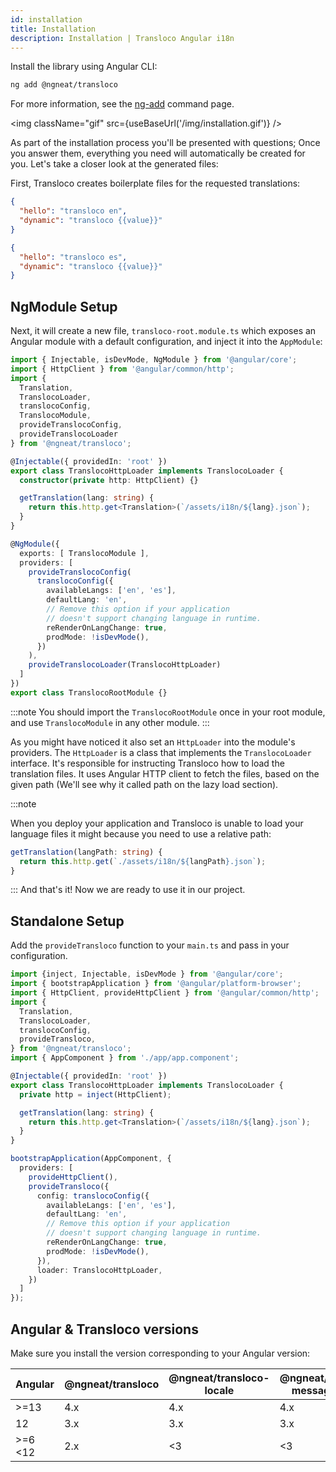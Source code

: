 ```yaml
---
id: installation
title: Installation
description: Installation | Transloco Angular i18n
---
```



Install the library using Angular CLI:
```bash
ng add @ngneat/transloco
```

For more information, see the [ng-add](../schematics/ng-add) command page.

<img className="gif" src={useBaseUrl('/img/installation.gif')} />

As part of the installation process you'll be presented with questions; Once you answer them, everything you need will automatically be created for you. Let's take a closer look at the generated files:

First, Transloco creates boilerplate files for the requested translations:

```json title="assets/i18n/en.json"
{
  "hello": "transloco en",
  "dynamic": "transloco {{value}}"
}
```

```json title="assets/i18n/es.json"
{
  "hello": "transloco es",
  "dynamic": "transloco {{value}}"
}
```

## NgModule Setup

Next, it will create a new file, `transloco-root.module.ts` which exposes an Angular module with a default configuration, and inject it into the `AppModule`:

```ts title="transloco-root.module.ts"
import { Injectable, isDevMode, NgModule } from '@angular/core';
import { HttpClient } from '@angular/common/http';
import {
  Translation,
  TranslocoLoader,
  translocoConfig,
  TranslocoModule,
  provideTranslocoConfig,
  provideTranslocoLoader
} from '@ngneat/transloco';

@Injectable({ providedIn: 'root' })
export class TranslocoHttpLoader implements TranslocoLoader {
  constructor(private http: HttpClient) {}

  getTranslation(lang: string) {
    return this.http.get<Translation>(`/assets/i18n/${lang}.json`);
  }
}

@NgModule({
  exports: [ TranslocoModule ],
  providers: [
    provideTranslocoConfig(
      translocoConfig({
        availableLangs: ['en', 'es'],
        defaultLang: 'en',
        // Remove this option if your application
        // doesn't support changing language in runtime.
        reRenderOnLangChange: true,
        prodMode: !isDevMode(),
      })
    ),
    provideTranslocoLoader(TranslocoHttpLoader)
  ]
})
export class TranslocoRootModule {}
```

:::note
You should import the `TranslocoRootModule` once in your root module, and use `TranslocoModule` in any other module.
:::


As you might have noticed it also set an `HttpLoader` into the module's providers. The `HttpLoader` is a class that implements the `TranslocoLoader` interface. It's responsible for instructing Transloco how to load the translation files. It uses Angular HTTP client to fetch the files, based on the given path (We'll see why it called path on the lazy load section).

:::note

When you deploy your application and Transloco is unable to load your language files it might because you need to use a relative path:

```ts
getTranslation(langPath: string) {
  return this.http.get(`./assets/i18n/${langPath}.json`);
}
```
:::
And that's it! Now we are ready to use it in our project.

## Standalone Setup

Add the `provideTransloco` function to your `main.ts` and pass in your configuration.

```ts title="main.ts"
import {inject, Injectable, isDevMode } from '@angular/core';
import { bootstrapApplication } from '@angular/platform-browser';
import { HttpClient, provideHttpClient } from '@angular/common/http';
import {
  Translation,
  TranslocoLoader,
  translocoConfig,
  provideTransloco,
} from '@ngneat/transloco';
import { AppComponent } from './app/app.component';

@Injectable({ providedIn: 'root' })
export class TranslocoHttpLoader implements TranslocoLoader {
  private http = inject(HttpClient);

  getTranslation(lang: string) {
    return this.http.get<Translation>(`/assets/i18n/${lang}.json`);
  }
}

bootstrapApplication(AppComponent, {
  providers: [
    provideHttpClient(),
    provideTransloco({
      config: translocoConfig({
        availableLangs: ['en', 'es'],
        defaultLang: 'en',
        // Remove this option if your application
        // doesn't support changing language in runtime.
        reRenderOnLangChange: true,
        prodMode: !isDevMode(),
      }),
      loader: TranslocoHttpLoader,
    })
  ]
});
```

## Angular & Transloco versions

Make sure you install the version corresponding to your Angular version:

| Angular         | @ngneat/transloco | @ngneat/transloco-locale | @ngneat/transloco-messageformat | @ngneat/transloco-preload-langs | @ngneat/transloco-persist-translations | @ngneat/transloco-persist-lang |
| --------------- | ----------------- | ------------------------ | ------------------------------- | ------------------------------- | -------------------------------------- | ------------------------------ |
| >=13            | 4.x               | 4.x                      | 4.x                             | 4.x                             | 4.x                                    | 4.x                            |
| 12              | 3.x               | 3.x                      | 3.x                             | 3.x                             | 3.x                                    | 3.x                            |
| >=6 <12         | 2.x               | <3                       | <3                              | <3                              | <3                                     | <3                             |
